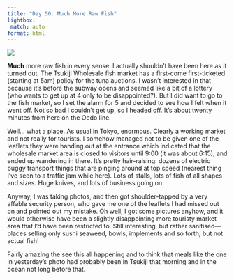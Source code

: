 ```yaml
---
title: "Day 50: Much More Raw Fish"
lightbox:
 match: auto
format: html
---
```


![](../images/20120608092208_dsc02103.jpg){group="all-the-pictures"}

__Much__ more raw fish in every sense. I actually shouldn't have been here as it turned out. The Tsukiji Wholesale fish market has a first-come first-ticketed (starting at 5am) policy for the tuna auctions. I wasn't interested in that because it's before the subway opens and seemed like a bit of a lottery (who wants to get up at 4 only to be disappointed?). But I did want to go to the fish market, so I set the alarm for 5 and decided to see how I felt when it went off. Not so bad I couldn't get up, so I headed off. It's about twenty minutes from here on the Oedo line.

Well... what a place. As usual in Tokyo, enormous. Clearly a working market and not really for tourists. I somehow managed not to be given one of the leaflets they were handing out at the entrance which indicated that the wholesale market area is closed to visitors until 9:00 (it was about 6:15), and ended up wandering in there. It's pretty hair-raising: dozens of electric buggy transport things that are pinging around at top speed (nearest thing I've seen to a traffic jam while here). Lots of stalls, lots of fish of all shapes and sizes. Huge knives, and lots of business going on.

Anyway, I was taking photos, and then got shoulder-tapped by a very affable security person, who gave me one of the leaflets I had missed out on and pointed out my mistake. Oh well, I got some pictures anyhow, and it would otherwise have been a slightly disappointing more touristy market area that I'd have been restricted to. Still interesting, but rather sanitised&mdash;places selling only sushi seaweed, bowls, implements and so forth, but not actual fish!

Fairly amazing the see this all happening and to think that meals like the one in yesterday's photo had probably been in Tsukiji that morning and in the ocean not long before that.
